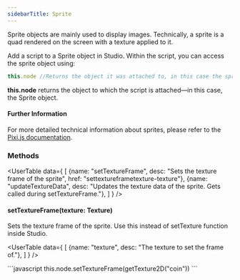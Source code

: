 ```yaml
---
sidebarTitle: Sprite
---
```



<ScriptHeader
    title="Sprite"
    extendsClass="PIXI.Sprite"
    extendsClassLink="https://pixijs.download/dev/docs/scene.CullingMixinConstructor.html"
    implementsClass="StudioObject2D"
    implementsClassLink="/studio-docs/scripting/objects/studioObject2D"
/>

Sprite objects are mainly used to display images. Technically, a sprite is a quad rendered on the screen with a texture applied to it.

Add a script to a Sprite object in Studio. Within the script, you can access the sprite object using:

```javascript 
this.node //Returns the object it was attached to, in this case the sprite object
```

**this.node** returns the object to which the script is attached—in this case, the Sprite object.

#### Further Information
For more detailed technical information about sprites, please refer to the [Pixi.js documentation](https://pixijs.download/dev/docs/scene.Sprite.html).

### Methods

<UserTable data={
    [
        {name: "setTextureFrame", desc: "Sets the texture frame of the sprite", href: "settextureframetexture-texture"},
        {name: "updateTextureData", desc: "Updates the texture data of the sprite. Gets called during setTextureFrame."},
    ]
} />

#### setTextureFrame(texture: Texture)

Sets the texture frame of the sprite. Use this instead of setTexture function inside Studio.

<InnerHeader title="Parameters"/>

<UserTable data={
    [
        {name: "texture", desc: "The texture to set the frame of."},
    ]
} />

<InnerHeader title="Example Usage"/>
```javascript 
this.node.setTextureFrame(getTexture2D("coin")) 
```